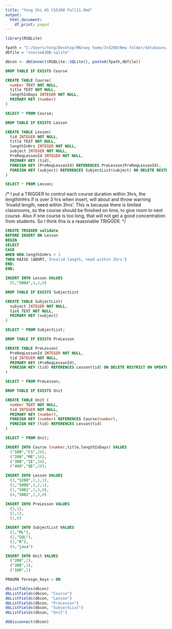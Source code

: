 ```yaml
---
title: "Yong Shi A5 CS5200 Fall21.Rmd"
output:
  html_document:
    df_print: paged
---
```


```r
library(RSQLite)

fpath = "C:/Users/Yong/Desktop/NN/way home/3s5200/New folder/databases/"
dbfile = "courseA3DB.sqlite"

dbcon <- dbConnect(RSQLite::SQLite(), paste0(fpath,dbfile))
```

```sql
DROP TABLE IF EXISTS Course
```

```sql
CREATE TABLE Course(
  number TEXT NOT NULL,
  title TEXT NOT NULL,
  lengthInDays INTEGER NOT NULL,
  PRIMARY KEY (number)
)
```

```sql
SELECT * FROM Course;
```


```sql
DROP TABLE IF EXISTS Lesson
```


```sql
CREATE TABLE Lesson(
  tid INTEGER NOT NULL,
  title TEXT NOT NULL,
  lengthInHrs INTEGER NOT NULL,
  subject INTEGER NOT NULL,
  PreReqLessonId INTEGER NOT NULL,
  PRIMARY KEY (tid),
  FOREIGN KEY (PreReqLessonId) REFERENCES PreLesson(PreReqLessonId),
  FOREIGN KEY (subject) REFERENCES SubjectList(subject) ON DELETE RESTRICT
)
```


```sql
SELECT * FROM Lesson;
```


/* I put a  TRIGGER to control each course duration within 3hrs, the lengthInHrs if is
over 3 hrs when insert, will about and throw warning 'Invalid length, need within 3hrs'.
This is because there is limited classrooms, so the course should be finished on time,
to give room to next course. Also if one course is too long, that will not get a good
concentration from students. So I think this is a reasonable TRIGGER. */

```sql
CREATE TRIGGER validate
BEFORE INSERT ON Lesson
BEGIN
SELECT
CASE
WHEN NEW.lengthInHrs > 3
THEN RAISE (ABORT,'Invalid length, need within 3hrs')
END;
END;
```


```sql
INSERT INTO Lesson VALUES 
  (5,"5004",4,3,0)
```


```sql
DROP TABLE IF EXISTS SubjectList
```

```sql
CREATE TABLE SubjectList(
  subject INTEGER NOT NULL,
  list TEXT NOT NULL,
  PRIMARY KEY (subject)
)
```

```sql
SELECT * FROM SubjectList;
```


```sql
DROP TABLE IF EXISTS PreLesson
```

```sql
CREATE TABLE PreLesson(
  PreReqLessonId INTEGER NOT NULL,
  tid INTEGER NOT NULL,
  PRIMARY KEY (PreReqLessonId),
  FOREIGN KEY (tid) REFERENCES Lesson(tid) ON DELETE RESTRICT ON UPDATE CASCADE
)
```

```sql
SELECT * FROM PreLesson;
```


```sql
DROP TABLE IF EXISTS Unit
```

```sql
CREATE TABLE Unit (
  number TEXT NOT NULL,
  tid INTEGER NOT NULL,
  PRIMARY KEY (number),
  FOREIGN KEY (number) REFERENCES Course(number),
  FOREIGN KEY (tid) REFERENCES Lesson(tid)
)
```

```sql
SELECT * FROM Unit;
```


```sql
INSERT INTO Course (number,title,lengthInDays) VALUES 
  ("100","CS",28),
  ("200","ME",56),
  ("300","IE",28),
  ("400","QE",28);
```


```sql
INSERT INTO Lesson VALUES 
  (3,"5200",2,1,1),
  (2,"5008",3,2,1),
  (1,"5001",3,3,0),
  (4,"5002",2,3,0)
```


```sql
INSERT INTO PreLesson VALUES 
  (3,1),
  (2,1),
  (1,0)
```


```sql
INSERT INTO SubjectList VALUES 
  (1,"ML"),
  (2,"SQL"),
  (3,"R"),
  (4,"java")
```


```sql
INSERT INTO Unit VALUES 
  ("200",2),
  ("300",3),
  ("100",1)
```


```sql
PRAGMA foreign_keys = ON
```


```r
dbListTables(dbcon)
dbListFields(dbcon, "Course")
dbListFields(dbcon, "Lesson")
dbListFields(dbcon, "PreLesson")
dbListFields(dbcon, "SubjectList")
dbListFields(dbcon, "Unit")
```

```r
dbDisconnect(dbcon)
```

